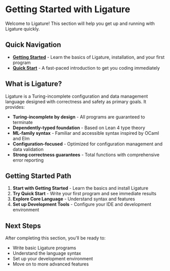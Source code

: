 # Getting Started with Ligature

Welcome to Ligature! This section will help you get up and running with Ligature quickly.

## Quick Navigation

- **[Getting Started](getting-started.md)** - Learn the basics of Ligature, installation, and your first program
- **[Quick Start](quick-start.md)** - A fast-paced introduction to get you coding immediately

## What is Ligature?

Ligature is a Turing-incomplete configuration and data management language designed with correctness and safety as primary goals. It provides:

- **Turing-incomplete by design** - All programs are guaranteed to terminate
- **Dependently-typed foundation** - Based on Lean 4 type theory
- **ML-family syntax** - Familiar and accessible syntax inspired by OCaml and Elm
- **Configuration-focused** - Optimized for configuration management and data validation
- **Strong correctness guarantees** - Total functions with comprehensive error reporting

## Getting Started Path

1. **Start with Getting Started** - Learn the basics and install Ligature
2. **Try Quick Start** - Write your first program and see immediate results
3. **Explore Core Language** - Understand syntax and features
4. **Set up Development Tools** - Configure your IDE and development environment

## Next Steps

After completing this section, you'll be ready to:
- Write basic Ligature programs
- Understand the language syntax
- Set up your development environment
- Move on to more advanced features
